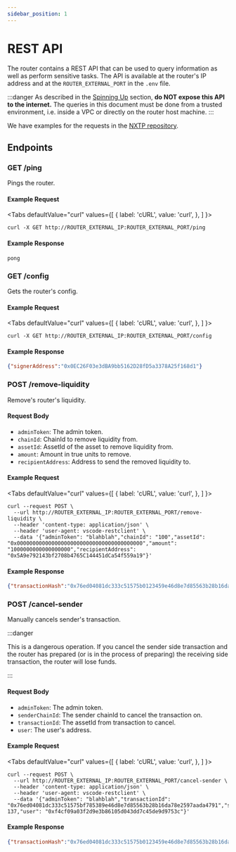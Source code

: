 ```yaml
---
sidebar_position: 1
---
```


# REST API

The router contains a REST API that can be used to query information as well as perform sensitive tasks. The API is available at the router's IP address and at the `ROUTER_EXTERNAL_PORT` in the `.env` file.

:::danger
As described in the [Spinning Up](../Guides/spinning-up) section, **do NOT expose this API to the internet.** The queries in this document must be done from a trusted environment, i.e. inside a VPC or directly on the router host machine.
:::

We have examples for the requests in the [NXTP repository](https://github.com/connext/nxtp/blob/main/packages/router/example.http).

## Endpoints

### GET /ping

Pings the router.

#### Example Request


<Tabs
  defaultValue="curl"
  values={[
    { label: 'cURL', value: 'curl', },
  ]
}>
<TabItem value="curl">

```shell
curl -X GET http://ROUTER_EXTERNAL_IP:ROUTER_EXTERNAL_PORT/ping
```

</TabItem>
</Tabs>

#### Example Response

```
pong
```

### GET /config

Gets the router's config.

#### Example Request

<Tabs
  defaultValue="curl"
  values={[
    { label: 'cURL', value: 'curl', },
  ]
}>
<TabItem value="curl">

```shell
curl -X GET http://ROUTER_EXTERNAL_IP:ROUTER_EXTERNAL_PORT/config
```

</TabItem>
</Tabs>

#### Example Response

```json
{"signerAddress":"0x0EC26F03e3dBA9bb5162D28fD5a3378A25f168d1"}
```

### POST /remove-liquidity

Remove's router's liquidity.

#### Request Body

- `adminToken`: The admin token.
- `chainId`: ChainId to remove liquidity from.
- `assetId`: AssetId of the asset to remove liquidity from.
- `amount`: Amount in true units to remove.
- `recipientAddress`: Address to send the removed liquidity to.

#### Example Request

<Tabs
  defaultValue="curl"
  values={[
    { label: 'cURL', value: 'curl', },
  ]
}>
<TabItem value="curl">

```shell
curl --request POST \
  --url http://ROUTER_EXTERNAL_IP:ROUTER_EXTERNAL_PORT/remove-liquidity \
  --header 'content-type: application/json' \
  --header 'user-agent: vscode-restclient' \
  --data '{"adminToken": "blahblah","chainId": "100","assetId": "0x0000000000000000000000000000000000000000","amount": "1000000000000000000","recipientAddress": "0x5A9e792143bf2708b4765C144451dCa54f559a19"}'
```

</TabItem>
</Tabs>

#### Example Response

```json
{"transactionHash":"0x76ed04081dc333c51575b0123459e46d8e7d85563b28b16da78e2597aada4791"}
```

### POST /cancel-sender

Manually cancels sender's transaction.

:::danger

This is a dangerous operation. If you cancel the sender side transaction and the router has prepared (or is in the process of preparing) the receiving side transaction, the router will lose funds.

:::

#### Request Body

- `adminToken`: The admin token.
- `senderChainId`: The sender chainId to cancel the transaction on.
- `transactionId`: The assetId from transaction to cancel.
- `user`: The user's address.

#### Example Request

<Tabs
  defaultValue="curl"
  values={[
    { label: 'cURL', value: 'curl', },
  ]
}>
<TabItem value="curl">

```shell
curl --request POST \
  --url http://ROUTER_EXTERNAL_IP:ROUTER_EXTERNAL_PORT/cancel-sender \
  --header 'content-type: application/json' \
  --header 'user-agent: vscode-restclient' \
  --data '{"adminToken": "blahblah","transactionId": "0x76ed04081dc333c51575bf785389e46d8e7d85563b28b16da78e2597aada4791","senderChainId": 137,"user": "0xf4cf09a03f2d9e3b86105d043dd7c45de9d9753c"}'
```

</TabItem>
</Tabs>

#### Example Response

```json
{"transactionHash":"0x76ed04081dc333c51575b0123459e46d8e7d85563b28b16da78e2597aada4791"}
```
